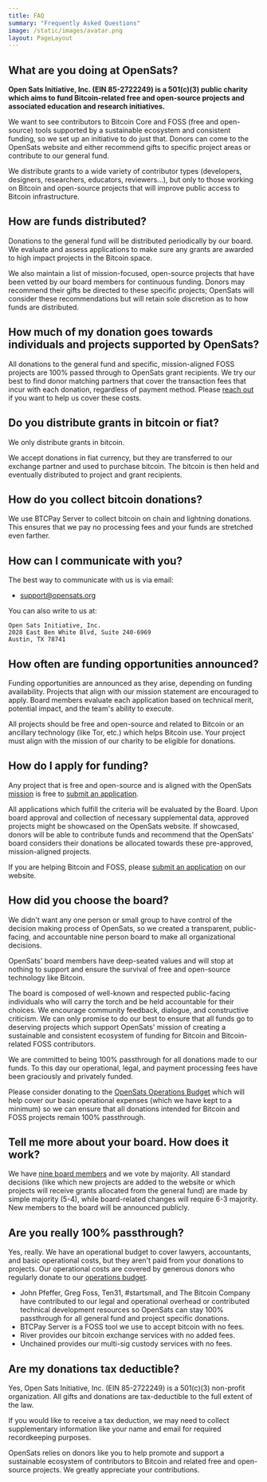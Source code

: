 ```yaml
---
title: FAQ
summary: "Frequently Asked Questions"
image: /static/images/avatar.png
layout: PageLayout
---
```


## What are you doing at OpenSats?

**Open Sats Initiative, Inc. (EIN 85-2722249) is a 501(c)(3) public charity which
aims to fund Bitcoin-related free and open-source projects and associated
education and research initiatives.**

We want to see contributors to Bitcoin Core and FOSS (free and open-source)
tools supported by a sustainable ecosystem and consistent funding, so we set up
an initiative to do just that. Donors can come to the OpenSats website and
either recommend gifts to specific project areas or contribute to our general
fund.

We distribute grants to a wide variety of contributor types (developers,
designers, researchers, educators, reviewers...), but only to those working on
Bitcoin and open-source projects that will improve public access to Bitcoin
infrastructure.

## How are funds distributed?

Donations to the general fund will be distributed periodically by our board. We
evaluate and assess applications to make sure any grants are awarded to high
impact projects in the Bitcoin space.

We also maintain a list of mission-focused, open-source projects that have been
vetted by our board members for continuous funding. Donors may recommend their
gifts be directed to these specific projects; OpenSats will consider these
recommendations but will retain sole discretion as to how funds are distributed.

## How much of my donation goes towards individuals and projects supported by OpenSats?

All donations to the general fund and specific, mission-aligned FOSS projects
are 100% passed through to OpenSats grant recipients. We try our best to find
donor matching partners that cover the transaction fees that incur with each
donation, regardless of payment method. Please [reach out] if you want to help
us cover these costs.

[reach out]: mailto:support@opensats.org

## Do you distribute grants in bitcoin or fiat?

We only distribute grants in bitcoin.

We accept donations in fiat currency, but they are transferred to our exchange
partner and used to purchase bitcoin. The bitcoin is then held and eventually
distributed to project and grant recipients.

## How do you collect bitcoin donations?

We use BTCPay Server to collect bitcoin on chain and lightning donations. This
ensures that we pay no processing fees and your funds are stretched even
farther.

## How can I communicate with you?

The best way to communicate with us is via email: 

- support@opensats.org

You can also write to us at:

    Open Sats Initiative, Inc.  
    2028 East Ben White Blvd, Suite 240-6969  
    Austin, TX 78741  

## How often are funding opportunities announced?

Funding opportunities are announced as they arise, depending on funding
availability. Projects that align with our mission statement are encouraged to
apply. Board members evaluate each application based on technical merit,
potential impact, and the team's ability to execute.

All projects should be free and open-source and related to Bitcoin or an
ancillary technology (like Tor, etc.) which helps Bitcoin use. Your project must
align with the mission of our charity to be eligible for donations.

## How do I apply for funding?

Any project that is free and open-source and is aligned with the OpenSats
[mission] is free to [submit an application](/apply).

All applications which fulfill the criteria will be evaluated by the Board. Upon
board approval and collection of necessary supplemental data, approved projects
might be showcased on the OpenSats website. If showcased, donors will be able to
contribute funds and recommend that the OpenSats' board considers their
donations be allocated towards these pre-approved, mission-aligned projects.

If you are helping Bitcoin and FOSS, please [submit an application](/apply) on
our website.

## How did you choose the board?

We didn't want any one person or small group to have control of the decision
making process of OpenSats, so we created a transparent, public-facing, and
accountable nine person board to make all organizational decisions.

OpenSats' board members have deep-seated values and will stop at nothing to
support and ensure the survival of free and open-source technology like Bitcoin.

The board is composed of well-known and respected public-facing individuals who
will carry the torch and be held accountable for their choices. We encourage
community feedback, dialogue, and constructive criticism. We can only promise to
do our best to ensure that all funds go to deserving projects which support
OpenSats' mission of creating a sustainable and consistent ecosystem of
funding for Bitcoin and Bitcoin-related FOSS contributors.

We are committed to being 100% passthrough for all donations made to our
funds. To this day our operational, legal, and payment processing fees have
been graciously and privately funded.

Please consider donating to the [OpenSats Operations
Budget](/projects/opensats_operations_budget) which will help
cover our basic operational expenses (which we have kept to a minimum) so we can
ensure that all donations intended for Bitcoin and FOSS projects remain 100%
passthrough.

## Tell me more about your board. How does it work?

We have [nine board members](/about/#board-of-directors) and we vote by
majority. All standard decisions (like which new projects are added to the
website or which projects will receive grants allocated from the general fund)
are made by simple majority (5-4), while board-related changes will require 6-3
majority. New members to the board will be announced publicly.

## Are you really 100% passthrough?

Yes, really. We have an operational budget to cover lawyers, accountants, and
basic operational costs, but they aren't paid from your donations to projects.
Our operational costs are covered by generous donors who regularly donate to our
[operations budget](/projects/opensats_operations_budget).

  - John Pfeffer, Greg Foss, Ten31, #startsmall, and The Bitcoin Company have contributed to our legal and operational overhead or contributed technical development resources so OpenSats can stay 100% passthrough for all general fund and project specific donations.
  - BTCPay Server is a FOSS tool we use to accept bitcoin with no fees.
  - River provides our bitcoin exchange services with no added fees.
  - Unchained provides our multi-sig custody services with no fees.

## Are my donations tax deductible?

Yes, Open Sats Initiative, Inc. (EIN 85-2722249) is a 501(c)(3) non-profit
organization. All gifts and donations are tax-deductible to the full extent of
the law.

If you would like to receive a tax deduction, we may need to collect
supplementary information like your name and email for required recordkeeping
purposes.

OpenSats relies on donors like you to help promote and support a sustainable
ecosystem of contributors to Bitcoin and related free and open-source projects.
We greatly appreciate your contributions.

[mission]: /mission
